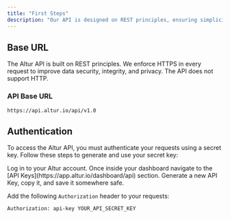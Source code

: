 ```yaml
---
title: "First Steps"
description: "Our API is designed on REST principles, ensuring simplicity and consistency. This guide will help you set up and authenticate your API requests quickly and securely."
---
```


## Base URL

The Altur API is built on REST principles. We enforce HTTPS in every request to improve data security, integrity, and privacy. The API does not support HTTP.

### API Base URL

```curl
https://api.altur.io/api/v1.0
```

## Authentication

To access the Altur API, you must authenticate your requests using a secret key. Follow these steps to generate and use your secret key:

<Steps>
  <Step title="Log in">
    Log in to your Altur account.
  </Step>
  <Step title="Navigate to the API Dashboard">
    Once inside your dashboard navigate to the [API Keys](https://app.altur.io/dashboard/api) section.
  </Step>
  <Step title="Generate key">
    Generate a new API Key, copy it, and save it somewhere safe.
  </Step>
</Steps>

Add the following `Authorization` header to your requests:

```curl
Authorization: api-key YOUR_API_SECRET_KEY
```
